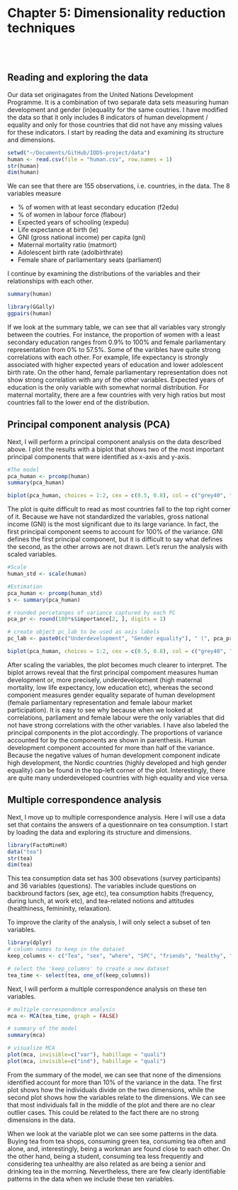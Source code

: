 # Chapter 5: Dimensionality reduction techniques
<br>
<br>

## Reading and exploring the data

Our data set originagates from the  United Nations Development Programme. It is a combination of two separate data sets measuring human development and gender (in)equality for the same coutries. I have modified the data so that it only includes 8 indicators of human development / equality and only for those countries that did not have any missing values for these indicators. I start by reading the data and examining its structure and dimensions.

```r
setwd("~/Documents/GitHub/IODS-project/data")
human <- read.csv(file = "human.csv", row.names = 1)
str(human)
dim(human)
```

We can see that there are 155 observations, i.e. countries, in the data. The 8 variables measure

* % of women with at least secondary education (f2edu)
* % of women in labour force (flabour)
* Expected years of schooling (expedu)
* Life expectance at birth (le)
* GNI (gross national income) per capita (gni)
* Maternal mortality ratio (matmort)
* Adolescent birth rate (adolbirthrate)
* Female share of parliamentary seats (parliament)

I continue by examining the distributions of the variables and their relationships with each other.

```r
summary(human)
```

```r
library(GGally)
ggpairs(human)
```

If we look at the summary table, we can see that all variables vary strongly between the coutries. For instance, the proportion of women with a least secondary education ranges from 0.9% to 100% and female parliamentary representation from 0% to 57.5%. Some of the varibles have quite strong correlations with each other. For example, life expectancy is strongly associated with higher expected years of education and lower adolescent birth rate. On the other hand, female parliamentary representation does not show strong correlation with any of the other variables. Expected years of education is the only variable with somewhat normal distribution. For maternal mortality, there are a few countries with very high ratios but most countries fall to the lower end of the distribution.

## Principal component analysis (PCA)

Next, I will perform a principal component analysis on the data described above. I plot the results with a biplot that shows two of the most important principal components that were identified as x-axis and y-axis. 

```r
#The model
pca_human <- prcomp(human)
summary(pca_human)

biplot(pca_human, choices = 1:2, cex = c(0.5, 0.8), col = c("grey40", "deeppink2"))
```

The plot is quite difficult to read as most countries fall to the top right corner of it. Because we have not standardized the variables, gross national income (GNI) is the most significant due to its large variance. In fact, the first principal component seems to account for 100% of the variance. GNI defines the first principal component, but it is difficult to say what defines the second, as the other arrows are not drawn. Let's rerun the analysis with scaled variables.

```r
#Scale
human_std <- scale(human)

#Estimation
pca_human <- prcomp(human_std)
s <- summary(pca_human)

# rounded percetanges of variance captured by each PC
pca_pr <- round(100*s$importance[2, ], digits = 1)

# create object pc_lab to be used as axis labels
pc_lab <- paste0(c("Underdevelopment", "Gender equality"), " (", pca_pr, "%)")

biplot(pca_human, choices = 1:2, cex = c(0.5, 0.8), col = c("grey40", "deeppink2"), xlab = pc_lab[1], ylab = pc_lab[2])
```

After scaling the variables, the plot becomes much clearer to interpret. The biplot arrows reveal that the first principal compoment measures human development or, more precisely, underdevelopment (high maternal mortality, low life expectancy, low education etc), whereas the second component measures gender equality separate of human development (female parliamentary representation and female labour market participation). It is easy to see why because when we looked at correlations, parliament and female labour were the only variables that did not have strong correlations with the other variables. I have also labeled the principal components in the plot accordingly. The proportions of variance accounted for by the components are shown in parenthesis. Human development component accounted for more than half of the variance. Because the negative values of human development component indicate high development, the Nordic countries (highly developed and high gender equality) can be found in the top-left corner of the plot. Interestingly, there are quite many underdeveloped countries with high equality and vice versa.

## Multiple correspondence analysis

Next, I move up to multiple correspondence analysis. Here I will use a data set that contains the answers of a questionnaire on tea consumption. I start by loading the data and exploring its structure and dimensions.

```r
library(FactoMineR)
data("tea")
str(tea)
dim(tea)
```

This tea consumption data set has 300 obsevations (survey participants) and 36 variables (questions). The variables include questions on backbround factors (sex, age etc), tea consumption habits (frequency, during lunch, at work etc), and tea-related notions and attitudes (healthiness, femininity, relaxation).

To improve the clarity of the analysis, I will only select a subset of ten variables.

```r
library(dplyr)
# column names to keep in the dataset
keep_columns <- c("Tea", "sex", "where", "SPC", "friends", "healthy", "sophisticated", "frequency", "breakfast", "lunch")

# select the 'keep_columns' to create a new dataset
tea_time <- select(tea, one_of(keep_columns))
```

Next, I will perform a multiple correspondence analysis on these ten variables.

```r
# multiple correspondence analysis
mca <- MCA(tea_time, graph = FALSE)

# summary of the model
summary(mca)

# visualize MCA
plot(mca, invisible=c("var"), habillage = "quali")
plot(mca, invisible=c("ind"), habillage = "quali")
```

From the summary of the model, we can see that none of the dimensions identified account for more than 10% of the variance in the data. The first plot shows how the individuals divide on the two dimensions, while the second plot shows how the variables relate to the dimensions. We can see that most individuals fall in the middle of the plot and there are no clear outlier cases. This could be related to the fact there are no strong dimensions in the data.

When we look at the variable plot we can see some patterns in the data. Buying tea from tea shops, consuming green tea, consuming tea often and alone, and, interestingly, being a workman are found close to each other. On the other hand, being a student, consuming tea less frequently and considering tea unhealthy are also related as are being a senior and drinking tea in the morning. Nevertheless, there are few clearly identifiable patterns in the data when we include these ten variables.